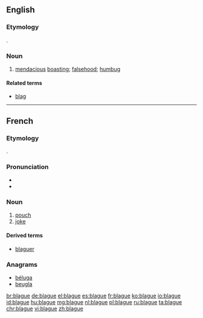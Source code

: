 ==English==

===Etymology===
{{borrowing|fr|lang=en}}.

===Noun===
{{en-noun|?}}

# [[mendacious]] [[boast]]ing; [[falsehood]]; [[humbug]]

====Related terms====
* [[blag]]

{{Webster 1913}}

----

==French==

===Etymology===
{{borrowing|nl|balg|lang=fr}}.

===Pronunciation===
* {{IPA|/blaɡ/|lang=fr}}
* {{audio|Fr-blague.ogg|Audio|lang=fr}}

===Noun===
{{fr-noun|f}}

# [[pouch]]
# [[joke]]

====Derived terms====
* [[blaguer]]

===Anagrams===
* [[béluga#French|béluga]]
* [[beugla#French|beugla]]

[[br:blague]]
[[de:blague]]
[[el:blague]]
[[es:blague]]
[[fr:blague]]
[[ko:blague]]
[[io:blague]]
[[id:blague]]
[[hu:blague]]
[[mg:blague]]
[[nl:blague]]
[[pl:blague]]
[[ru:blague]]
[[ta:blague]]
[[chr:blague]]
[[vi:blague]]
[[zh:blague]]